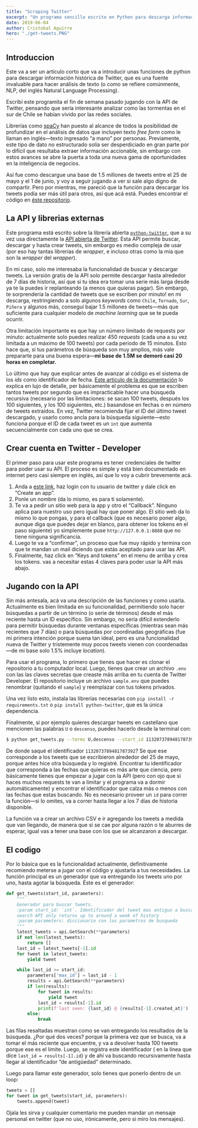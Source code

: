 ```yaml
---
title: "Scraping Twitter"
excerpt: "Un programa sencillo escrito en Python para descarga información histórica de Twitter"
date: 2019-06-04
author: Cristobal Aguirre
hero: "./get-tweets.PNG"
---
```


## Introduccion

Este va a ser un articulo corto que va a introducir unas funciones de python para descargar información histórica de Twitter, que es una fuente invaluable para hacer análisis de texto (o como se refiere comúnmente, NLP, del inglés Natural Language Processing).

Escribí este programita el fin de semana pasado jugando con la API de Twitter, pensando que sería interesante analizar como las tormentas en el sur de Chile se habían vivido por las redes sociales.

Librerías como [spaCy](https://spacy.io) han puesto al alcance de todos la posibilidad de profundizar en el análisis de datos que incluyen texto _free form_ como le llaman en inglés—texto ingresado “a mano” por personas. Previamente, este tipo de dato no estructurado solía ser desperdiciado en gran parte por lo difícil que resultaba extraer información accionable, sin embargo con estos avances se abre la puerta a toda una nueva gama de oportunidades en la inteligencia de negocios.

Así fue como descargue una base de 1.5 millones de tweets entre el 25 de mayo y el 1 de junio, y voy a seguir jugando a ver si sale algo digno de compartir. Pero por mientras, me pareció que la función para descargar los tweets podía ser más útil para otros, así que acá está. Puedes encontrar el código en [éste repositorio](https://github.com/jcaguirre89/twitter-scrape).

## La API y librerias externas

Este programa está escrito sobre la librería abierta [`python-twitter`](https://github.com/bear/python-twitter), que a su vez usa directamente la [API abierta de Twitter](https://developer.twitter.com/en/docs/tweets/search/api-reference/get-search-tweets.html). Esta API permite buscar, descargar y hasta crear tweets, sin embargo es medio compleja de usar (por eso hay tantas librerías de _wrapper_, e incluso otras como la mía que son la _wrapper_ del _wrapper_).

En mi caso, solo me interesaba la funcionalidad de buscar y descargar tweets. La versión gratis de la API solo permite descargar hasta alrededor de 7 días de historia, así que si tu idea era tomar una serie más larga desde ya te la puedes ir replanteando (a menos que quieras pagar). Sin embargo, te sorprendería la cantidad de tweets que se escriben por minuto! en mi descarga, restringiendo a solo algunos _keywords_ como `Chile`, `Tornado`, `Sur`, `Piñera` y algunos más, conseguí bajar 1.5 millones de tweets—más que suficiente para cualquier modelo de _machine learning_ que se te pueda ocurrir.

Otra limitación importante es que hay un número limitado de requests por minuto: actualmente solo puedes realizar 450 _requests_ (cada una a su vez limitada a un máximo de 100 tweets) por cada periodo de 15 minutos. Esto hace que, si tus parámetros de búsqueda son muy amplios, más vale prepararte para una buena espera—**mi base de 1.5M se demoró casi 20 horas en completar.**

Lo último que hay que explicar antes de avanzar al código es el sistema de los _ids_ como identificador de fecha. [Este articulo de la documentación](https://developer.twitter.com/en/docs/tweets/timelines/guides/working-with-timelines.html) lo explica en lujo de detalle, per básicamente el problema es que se escriben tantos tweets por segundo que es impracticable hacer una búsqueda recursiva (necesario por las limitaciones: se sacan 100 tweets, después los 100 siguientes, y los 100 siguientes, etc.) basandose en fechas o en número de tweets extraídos. En vez, Twitter recomienda fijar el ID del último tweet descargado, y usarlo como ancla para la búsqueda siguiente—esto funciona porque el ID de cada tweet es un `int` que aumenta secuencialmente con cada uno que se crea.

## Crear cuenta en Twitter - Developer

El primer paso para usar este programa es tener credenciales de twitter para poder usar su API. El proceso es simple y está bien documentado en internet pero casi siempre en inglés, así que lo voy a cubrir brevemente acá.

1. Anda a [este link](https://developer.twitter.com/en/apps), haz login con tu usuario de twitter y dale click en “Create an app”.
2. Ponle un nombre (da lo mismo, es para ti solamente).
3. Te va a pedir un sitio web para la app y otro el “Callback”. Ninguno aplica para nuestro uso pero igual hay que poner algo. El sitio web da lo mismo lo que pongas, y para el callback (que es necesario poner algo, aunque diga que puedes dejar en blanco, para obtener los tokens en el paso siguiente) yo simplemente puse `http://127.0.0.1:8888` que no tiene ninguna significancia.
4. Luego te va a “confirmar”, un proceso que fue muy rápido y termina con que te mandan un mail diciendo que estás aceptado para usar las API.
5. Finalmente, haz click en “Keys and tokens” en el menu de arriba y crea los tokens. vas a necesitar estas 4 claves para poder usar la API más abajo.

## Jugando con la API

Sin más antesala, acá va una descripción de las funciones y como usarla. Actualmente es bien limitada en su funcionalidad, permitiendo solo hacer búsquedas a partir de un término (o serie de términos) desde el más reciente hasta un ID específico. Sin embargo, no sería difícil extenderlo para permitir búsquedas durante ventanas específicas (mientras sean más recientes que 7 días) o para búsquedas por coordinadas geográficas (fue mi primera intención porque suena tan ideal, pero es una funcionalidad nueva de Twitter y tristemente muy pocos tweets vienen con coordenadas—de mi base solo 1.5% incluye _location_).

Para usar el programa, lo primero que tienes que hacer es clonar el repositorio a tu computador local. Luego, tienes
que crear un archivo `.env` con las las claves secretas que creaste más arriba en tu cuenta de Twitter Developer. El
repositorio incluye un archivo `sample.env` que puedes renombrar (quitando el `sample`) y reemplazar con tus tokens
privados. 

Una vez listo esto, instala las librerías necesarias con `pip install -r requirements.txt` o `pip install python-twitter`, que es la única dependencia.

Finalmente, si por ejemplo quieres descargar tweets en castellano que mencionen las palabras `U` o `descenso`, puedes hacerlo desde la terminal con:

```bash
$ python get_tweets.py --terms U,descenso --start_id 1132073789481787392 --lang es
```

De donde saqué el identificador `1132073789481787392`? Se que ese corresponde a los tweets que se escribieron alrededor del 25 de mayo, porque antes hice otra búsqueda y lo registré. Encontrar tu identificador que corresponda a las fechas que quieras es más arte que ciencia, pero básicamente tienes que empezar a jugar con la API (pero con ojo que si haces muchos requests te van a limitar y el programa va a dormir automáticamente) y encontrar el identificador que calza más o menos con las fechas que estas buscando. No es necesario proveer un `id` para correr la función—si lo omites, va a correr hasta llegar a los 7 días de historia disponible.

La función va a crear un archivo CSV e ir agregando los tweets a medida que van llegando, de manera que si se cae por alguna razón o te aburres de esperar, igual vas a tener una base con los que se alcanzaron a descargar.

## El codigo

Por lo básica que es la funcionalidad actualmente, definitivamente recomiendo meterse a jugar con el código y ajustarla a tus necesidades. La función principal es un generador que va entregando los tweets uno por uno, hasta agotar la búsqueda. Éste es el generador:

```python {12-13,19-20}
def get_tweets(start_id, parameters):
    """
    Generador para buscar tweets.
    :param start_id: `int`. Identificador del tweet mas antiguo a buscar
    search API only returns up to around a week of history
    :param parameters: diccionario con los parametros de busqueda
    """
    latest_tweets = api.GetSearch(**parameters)
    if not len(latest_tweets):
        return []
    last_id = latest_tweets[-1].id
    for tweet in latest_tweets:
        yield tweet

    while last_id >= start_id:
        parameters['max_id'] = last_id - 1
        results = api.GetSearch(**parameters)
        if len(results):
            for tweet in results:
                yield tweet
            last_id = results[-1].id
            print(f'last seen: {last_id} @ {results[-1].created_at}')
        else:
            break
```

Las filas resaltadas muestran como se van entregando los resultados de la búsqueda. ¿Por qué dos veces? porque la primera vez que se busca, va a tomar el más reciente que encuentre, y va a devolver hasta 100 tweets porque ese es el limite. Luego, se registra este identificador ( en la línea que dice `last_id = results[-1].id`) y de ahí va buscando recursivamente hasta llegar al identificador “de antigüedad” determinado.

Luego para llamar este generador, solo tienes que ponerlo dentro de un loop:

```python
tweets = []
for tweet in get_tweets(start_id, parameters):
    tweets.append(tweet)
```

Ojala les sirva y cualquier comentario me pueden mandar un mensaje personal en twitter (que no uso, irónicamente, pero si miro los mensajes).
